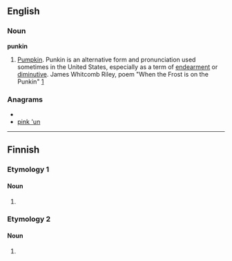 ==English==

===Noun===
'''punkin'''

# {{colloquial}} [[pumpkin|Pumpkin]]. Punkin is an alternative form and pronunciation used sometimes in the United States, especially as a term of [[endearment]] or [[diminutive]]. James Whitcomb Riley, poem "When the Frost is on the Punkin" [http://www.bartleby.com/104/10.html]

===Anagrams===
* {{alphagram|iknnpu}}
* [[pink 'un#English|pink 'un]]

----

==Finnish==

===Etymology 1===

====Noun====
{{infl|fi|noun form}}

# {{fi-form of|type=noun|case=genitive|pl=singular|punkki}}

===Etymology 2===

====Noun====
{{infl|fi|noun form}}

# {{fi-form of|type=noun|case=instructive|pl=plural|punkka}}